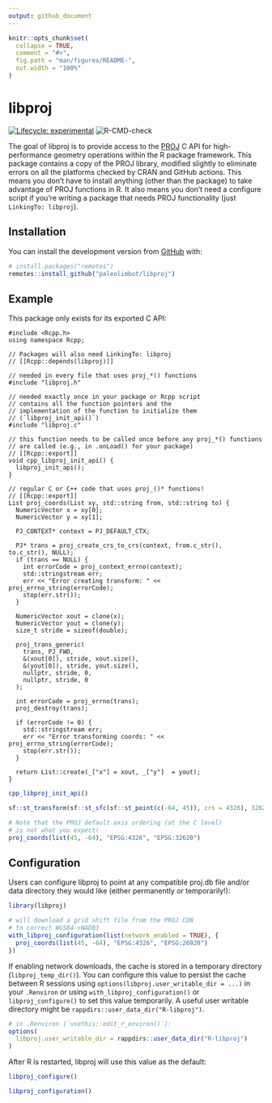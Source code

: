 ```yaml
---
output: github_document
---
```


<!-- README.md is generated from README.Rmd. Please edit that file -->

```r
knitr::opts_chunk$set(
  collapse = TRUE,
  comment = "#>",
  fig.path = "man/figures/README-",
  out.width = "100%"
)
```

# libproj

<!-- badges: start -->
[![Lifecycle: experimental](https://img.shields.io/badge/lifecycle-experimental-orange.svg)](https://www.tidyverse.org/lifecycle/#experimental)
![R-CMD-check](https://github.com/paleolimbot/libproj/workflows/R-CMD-check/badge.svg)
<!-- badges: end -->

The goal of libproj is to provide access to the [PROJ](https://proj.org) C API for high-performance geometry operations within the R package framework. This package contains a copy of the PROJ library, modified slightly to eliminate errors on all the platforms checked by CRAN and GitHub actions. This means you don't have to install anything (other than the package) to take advantage of PROJ functions in R. It also means you don't need a configure script if you're writing a package that needs PROJ functionality (just `LinkingTo: libproj`).

## Installation

You can install the development version from [GitHub](https://github.com/) with:

``` r
# install.packages("remotes")
remotes::install_github("paleolimbot/libproj")
```
## Example

This package only exists for its exported C API:

```Rcpp
#include <Rcpp.h>
using namespace Rcpp;

// Packages will also need LinkingTo: libproj
// [[Rcpp::depends(libproj)]]

// needed in every file that uses proj_*() functions
#include "libproj.h"

// needed exactly once in your package or Rcpp script
// contains all the function pointers and the
// implementation of the function to initialize them
// (`libproj_init_api()`)
#include "libproj.c"

// this function needs to be called once before any proj_*() functions
// are called (e.g., in .onLoad() for your package)
// [[Rcpp::export]]
void cpp_libproj_init_api() {
  libproj_init_api();
}

// regular C or C++ code that uses proj_()* functions!
// [[Rcpp::export]]
List proj_coords(List xy, std::string from, std::string to) {
  NumericVector x = xy[0];
  NumericVector y = xy[1];
  
  PJ_CONTEXT* context = PJ_DEFAULT_CTX;
  
  PJ* trans = proj_create_crs_to_crs(context, from.c_str(), to.c_str(), NULL);
  if (trans == NULL) {
    int errorCode = proj_context_errno(context);
    std::stringstream err;
    err << "Error creating transform: " << proj_errno_string(errorCode);
    stop(err.str());
  }
  
  NumericVector xout = clone(x);
  NumericVector yout = clone(y);
  size_t stride = sizeof(double);
  
  proj_trans_generic(
    trans, PJ_FWD,
    &(xout[0]), stride, xout.size(),
    &(yout[0]), stride, yout.size(),
    nullptr, stride, 0,
    nullptr, stride, 0
  );
  
  int errorCode = proj_errno(trans);
  proj_destroy(trans);
  
  if (errorCode != 0) {
    std::stringstream err;
    err << "Error transforming coords: " << proj_errno_string(errorCode);
    stop(err.str());
  }
  
  return List::create(_["x"] = xout, _["y"]  = yout);
}
```

```r
cpp_libproj_init_api()

sf::st_transform(sf::st_sfc(sf::st_point(c(-64, 45)), crs = 4326), 32620)

# Note that the PROJ default axis ordering (at the C level)
# is not what you expect!
proj_coords(list(45, -64), "EPSG:4326", "EPSG:32620")
```

## Configuration

Users can configure libproj to point at any compatible proj.db file and/or data directory they would like (either permanently or temporarily!):

```r
library(libproj)

# will download a grid shift file from the PROJ CDN
# to correct WGS84->NAD83
with_libproj_configuration(list(network_enabled = TRUE), {
  proj_coords(list(45, -64), "EPSG:4326", "EPSG:26920")
})
```

If enabling network downloads, the cache is stored in a temporary directory (`libproj_temp_dir()`). You can configure this value to persist the cache between R sessions using `options(libproj.user_writable_dir = ...)` in your `.Renviron` or using `with_libproj_configuration()` or `libproj_configure()` to set this value temporarily. A useful user writable directory might be `rappdirs::user_data_dir("R-libproj")`.

```r
# in .Renviron (`usethis::edit_r_environ()`):
options(
  libproj.user_writable_dir = rappdirs::user_data_dir("R-libproj")
)
```

After R is restarted, libproj will use this value as the default:

```r
libproj_configure()
```

```r
libproj_configuration()
```
